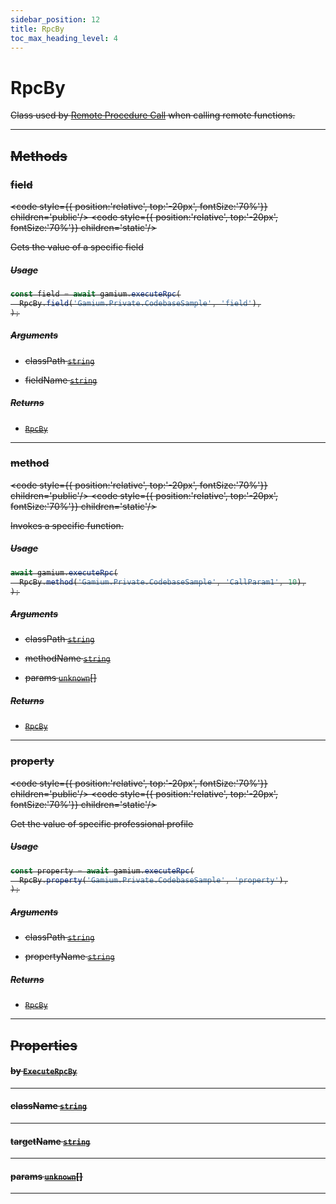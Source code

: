 ```yaml
---
sidebar_position: 12
title: RpcBy
toc_max_heading_level: 4
---
```


# RpcBy <s generated />

Class used by [Remote Procedure Call](../../../../docs/client/rpc) when calling remote functions.

<hr class="solid" />  <s generated />

## Methods <s generated />

### field <s generated />

<s childtag /> <code style={{ position:'relative', top:'-20px', fontSize:'70%'}} children='public'/> <code style={{ position:'relative', top:'-20px', fontSize:'70%'}} children='static'/> <s generated />

Gets the value of a specific field

##### Usage

```ts
const field = await gamium.executeRpc(
  RpcBy.field('Gamium.Private.CodebaseSample', 'field'),
);
```

##### Arguments <s generated />

- classPath [`string`]( https://developer.mozilla.org/en-US/docs/Web/JavaScript/Reference/Global_Objects/String) <s generated />

- fieldName [`string`]( https://developer.mozilla.org/en-US/docs/Web/JavaScript/Reference/Global_Objects/String) <s generated />

##### Returns <s generated />

- [`RpcBy`]( rpc-by) <s generated />

<hr class="solid" />  <s generated />

### method <s generated />

<s childtag /> <code style={{ position:'relative', top:'-20px', fontSize:'70%'}} children='public'/> <code style={{ position:'relative', top:'-20px', fontSize:'70%'}} children='static'/> <s generated />

Invokes a specific function.

##### Usage

```ts
await gamium.executeRpc(
  RpcBy.method('Gamium.Private.CodebaseSample', 'CallParam1', 10),
);
```

##### Arguments <s generated />

- classPath [`string`]( https://developer.mozilla.org/en-US/docs/Web/JavaScript/Reference/Global_Objects/String) <s generated />

- methodName [`string`]( https://developer.mozilla.org/en-US/docs/Web/JavaScript/Reference/Global_Objects/String) <s generated />

- params [`unknown`]( https://developer.mozilla.org/en-US/docs/Web/JavaScript/Reference/Global_Objects/Object)[] <s generated />

##### Returns <s generated />

- [`RpcBy`]( rpc-by) <s generated />

<hr class="solid" />  <s generated />

### property <s generated />

<s childtag /> <code style={{ position:'relative', top:'-20px', fontSize:'70%'}} children='public'/> <code style={{ position:'relative', top:'-20px', fontSize:'70%'}} children='static'/> <s generated />

Get the value of specific professional profile

##### Usage

```ts
const property = await gamium.executeRpc(
  RpcBy.property('Gamium.Private.CodebaseSample', 'property'),
);
```

##### Arguments <s generated />

- classPath [`string`]( https://developer.mozilla.org/en-US/docs/Web/JavaScript/Reference/Global_Objects/String) <s generated />

- propertyName [`string`]( https://developer.mozilla.org/en-US/docs/Web/JavaScript/Reference/Global_Objects/String) <s generated />

##### Returns <s generated />

- [`RpcBy`]( rpc-by) <s generated />

<hr class="solid" />  <s generated />

## Properties <s generated />

#### by [`ExecuteRpcBy`]( ../enums/execute-rpc-by) <s generated />

<hr class="solid" />  <s generated />

#### className [`string`]( https://developer.mozilla.org/en-US/docs/Web/JavaScript/Reference/Global_Objects/String) <s generated />

<hr class="solid" />  <s generated />

#### targetName [`string`]( https://developer.mozilla.org/en-US/docs/Web/JavaScript/Reference/Global_Objects/String) <s generated />

<hr class="solid" />  <s generated />

#### params [`unknown`]( https://developer.mozilla.org/en-US/docs/Web/JavaScript/Reference/Global_Objects/Object)[] <s generated />

<hr class="solid" />  <s generated />

